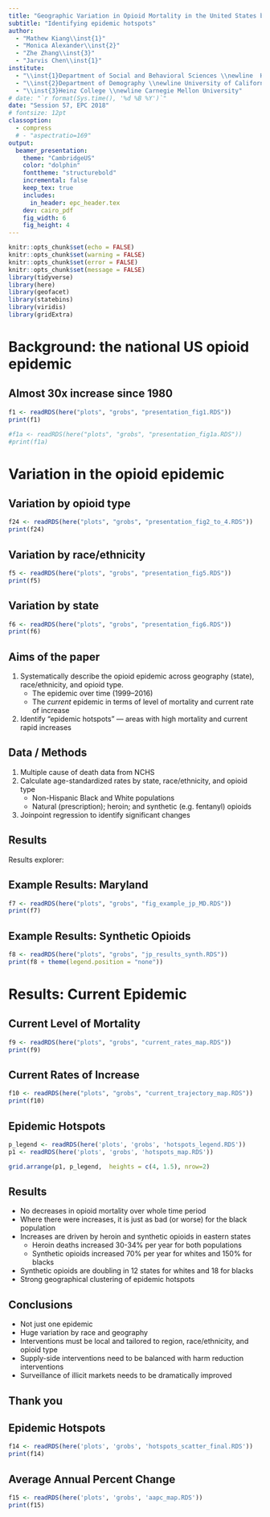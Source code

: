 ```yaml
---
title: "Geographic Variation in Opioid Mortality in the United States by Race/Ethnicity, 1999--2016"
subtitle: "Identifying epidemic hotspots"
author: 
  - "Mathew Kiang\\inst{1}"
  - "Monica Alexander\\inst{2}"
  - "Zhe Zhang\\inst{3}"
  - "Jarvis Chen\\inst{1}"
institute:
  - "\\inst{1}Department of Social and Behavioral Sciences \\newline  Harvard TH Chan School of Public Health"
  - "\\inst{2}Department of Demography \\newline University of California, Berkeley"
  - "\\inst{3}Heinz College \\newline Carnegie Mellon University"
# date: "`r format(Sys.time(), '%d %B %Y')`"
date: "Session 57, EPC 2018"
# fontsize: 12pt
classoption: 
  - compress
  # - "aspectratio=169"
output: 
  beamer_presentation:
    theme: "CambridgeUS"
    color: "dolphin"
    fonttheme: "structurebold"
    incremental: false
    keep_tex: true
    includes:
      in_header: epc_header.tex
    dev: cairo_pdf
    fig_width: 6
    fig_height: 4
---
```


```r
knitr::opts_chunk$set(echo = FALSE)
knitr::opts_chunk$set(warning = FALSE)
knitr::opts_chunk$set(error = FALSE)
knitr::opts_chunk$set(message = FALSE)
library(tidyverse)
library(here)
library(geofacet)
library(statebins)
library(viridis)
library(gridExtra)
```

# Background: the national US opioid epidemic

## Almost 30x increase since 1980

```r
f1 <- readRDS(here("plots", "grobs", "presentation_fig1.RDS"))
print(f1)
```

<!-- ## More than deaths by car accidents or guns -->
```r
#f1a <- readRDS(here("plots", "grobs", "presentation_fig1a.RDS"))
#print(f1a)
```

# Variation in the opioid epidemic

## Variation by opioid type

```r
f24 <- readRDS(here("plots", "grobs", "presentation_fig2_to_4.RDS"))
print(f24)
```

## Variation by race/ethnicity
```r
f5 <- readRDS(here("plots", "grobs", "presentation_fig5.RDS"))
print(f5)
```

## Variation by state
```r
f6 <- readRDS(here("plots", "grobs", "presentation_fig6.RDS"))
print(f6)
```

## Aims of the paper

1. Systematically describe the opioid epidemic across geography (state), race/ethnicity, and opioid type.
    - The epidemic over time (1999--2016)
    - The *current* epidemic in terms of level of mortality and current rate of increase
2. Identify "epidemic hotspots" --- areas with high mortality and current rapid increases

## Data / Methods

1. Multiple cause of death data from NCHS
2. Calculate age-standardized rates by state, race/ethnicity, and opioid type
    - Non-Hispanic Black and White populations
    - Natural (prescription); heroin; and synthetic (e.g. fentanyl) opioids
3. Joinpoint regression to identify significant changes


## Results
Results explorer: \texttt{https://tiny.cc/epc2018}
\begin{center}
\includegraphics[width=1.0\textwidth]{screenshot.png}
\end{center}



## Example Results: Maryland
```r
f7 <- readRDS(here("plots", "grobs", "fig_example_jp_MD.RDS"))
print(f7)
```

<!-- ## Synthetic Opioids (See: \texttt{tiny.cc/paa2018}) -->
## Example Results: Synthetic Opioids
```r
f8 <- readRDS(here("plots", "grobs", "jp_results_synth.RDS"))
print(f8 + theme(legend.position = "none"))
```

# Results: Current Epidemic

## Current Level of Mortality
```r
f9 <- readRDS(here("plots", "grobs", "current_rates_map.RDS"))
print(f9)
```

## Current Rates of Increase
```r
f10 <- readRDS(here("plots", "grobs", "current_trajectory_map.RDS"))
print(f10)
```

## Epidemic Hotspots
```r
p_legend <- readRDS(here('plots', 'grobs', 'hotspots_legend.RDS'))
p1 <- readRDS(here('plots', 'grobs', 'hotspots_map.RDS'))

grid.arrange(p1, p_legend,  heights = c(4, 1.5), nrow=2)
```

## Results

- No decreases in opioid mortality over whole time period
- Where there were increases, it is just as bad (or worse) for the black population
- Increases are driven by heroin and synthetic opioids in eastern states
    - Heroin deaths increased 30-34\% per year for both populations
    - Synthetic opioids increased 70\% per year for whites and 150\% for blacks
- Synthetic opioids are doubling in 12 states for whites and 18 for blacks
- Strong geographical clustering of epidemic hotspots

## Conclusions

- Not just one epidemic
- Huge variation by race and geography
- Interventions must be local and tailored to region, race/ethnicity, and opioid type
- Supply-side interventions need to be balanced with harm reduction interventions
    <!-- - Syringe exchange programs -->
    <!-- - Medication assisted treatment -->
    <!-- - Increased naloxone access -->
    <!-- - Drug testing on-site and point-of-site -->
    <!-- - Supervised consumption sites -->
- Surveillance of illicit markets needs to be dramatically improved
    <!-- - Better measurement of potency of drugs -->
    <!-- - Types of drugs -->
    <!-- - Cost and availability -->
    
## Thank you
\Large
\begin{center}
\textbf{Code and interactive results explorer:} \\ \texttt{https://tiny.cc/epc2018} \newline \newline

 monicaalexander.com \\
\faGithub: MJAlexander \\
\faTwitter: @monjalexander

\end{center}

## Epidemic Hotspots
```r
f14 <- readRDS(here('plots', 'grobs', 'hotspots_scatter_final.RDS'))
print(f14)
```

## Average Annual Percent Change
```r
f15 <- readRDS(here('plots', 'grobs', 'aapc_map.RDS'))
print(f15)
```
